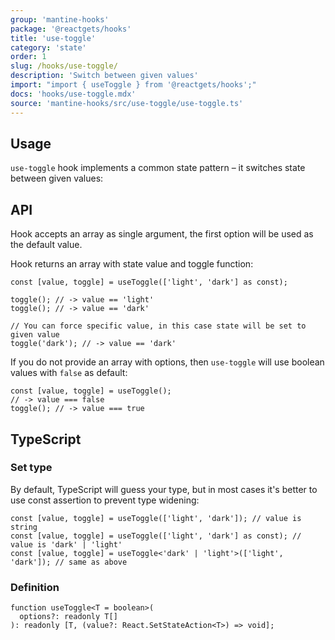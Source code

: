 ```yaml
---
group: 'mantine-hooks'
package: '@reactgets/hooks'
title: 'use-toggle'
category: 'state'
order: 1
slug: /hooks/use-toggle/
description: 'Switch between given values'
import: "import { useToggle } from '@reactgets/hooks';"
docs: 'hooks/use-toggle.mdx'
source: 'mantine-hooks/src/use-toggle/use-toggle.ts'
---
```



## Usage

`use-toggle` hook implements a common state pattern – it switches state between given values:

<Demo data={HooksDemos.useToggleDemo} />

## API

Hook accepts an array as single argument, the first option will be used as the default value.

Hook returns an array with state value and toggle function:

```tsx
const [value, toggle] = useToggle(['light', 'dark'] as const);

toggle(); // -> value == 'light'
toggle(); // -> value == 'dark'

// You can force specific value, in this case state will be set to given value
toggle('dark'); // -> value == 'dark'
```

If you do not provide an array with options, then `use-toggle` will use boolean values with `false` as default:

```tsx
const [value, toggle] = useToggle();
// -> value === false
toggle(); // -> value === true
```

## TypeScript

### Set type

By default, TypeScript will guess your type, but in most cases it's better to use const assertion to prevent type widening:

```tsx
const [value, toggle] = useToggle(['light', 'dark']); // value is string
const [value, toggle] = useToggle(['light', 'dark'] as const); // value is 'dark' | 'light'
const [value, toggle] = useToggle<'dark' | 'light'>(['light', 'dark']); // same as above
```

### Definition

```tsx
function useToggle<T = boolean>(
  options?: readonly T[]
): readonly [T, (value?: React.SetStateAction<T>) => void];
```
